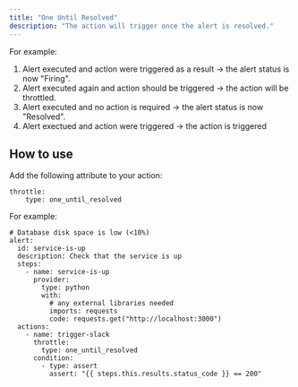 ```yaml
---
title: "One Until Resolved"
description: "The action will trigger once the alert is resolved."
---
```


For example:

1. Alert executed and action were triggered as a result -> the alert status is now "Firing".
2. Alert executed again and action should be triggered -> the action will be throttled.
3. Alert executed and no action is required -> the alert status is now "Resolved".
4. Alert exectued and action were triggered -> the action is triggered

## How to use

Add the following attribute to your action:

```
throttle:
    type: one_until_resolved
```

For example:

```
# Database disk space is low (<10%)
alert:
  id: service-is-up
  description: Check that the service is up
  steps:
    - name: service-is-up
      provider:
        type: python
        with:
          # any external libraries needed
          imports: requests
          code: requests.get("http://localhost:3000")
  actions:
    - name: trigger-slack
      throttle:
        type: one_until_resolved
      condition:
        - type: assert
          assert: "{{ steps.this.results.status_code }} == 200"
```
